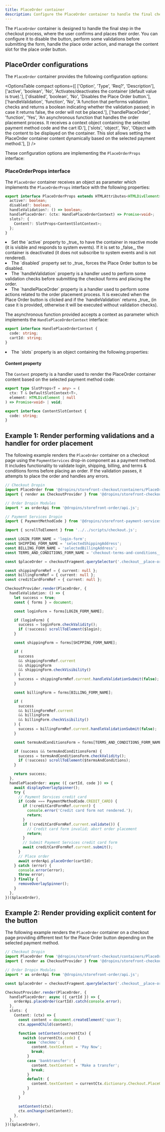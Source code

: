 ```yaml
---
title: PlaceOrder container
description: Configure the PlaceOrder container to handle the final checkout step, including place order action, button disablement, and main slot management.
---
```



The `PlaceOrder` container is designed to handle the final step in the checkout process, where the user confirms and places their order. You can configure it to disable the button, perform some validations before submitting the form, handle the place order action, and manage the content slot for the place order button.

## PlaceOrder configurations

The `PlaceOrder` container provides the following configuration options:

<OptionsTable
  compact
  options={[
    ['Option', 'Type', 'Req?', 'Description'],
    ['active', 'boolean', 'No', 'Activates/deactivates the container (default value is true).'],
    ['disabled', 'boolean', 'No', 'Disables the Place Order button.'],
    ['handleValidation', 'function', 'No', 'A function that performs validation checks and returns a boolean indicating whether the validation passed; in case it returns false, the order will not be placed.'],
    ['handlePlaceOrder', 'function', 'Yes', 'An asynchronous function that handles the order placement process. It receives a context object containing the selected payment method code and the cart ID.'],
    ['slots', 'object', 'No', 'Object with the content to be displayed on the container. This slot allows setting the PlaceOrder container content dynamically based on the selected payment method.'],
  ]}
/>

These configuration options are implementing the `PlaceOrderProps` interface:

### PlaceOrderProps interface

The `PlaceOrder` container receives an object as parameter which implements the `PlaceOrderProps` interface with the following properties:

```ts
export interface PlaceOrderProps extends HTMLAttributes<HTMLDivElement> {
  active?: boolean;
  disabled?: boolean;
  handleValidation?: () => boolean;
  handlePlaceOrder: (ctx: HandlePlaceOrderContext) => Promise<void>;
  slots?: {
    Content?: SlotProps<ContentSlotContext>;
  };
}
```

<li>Set the `active` property to _true_ to have the container in reactive mode (it is visible and responds to system events). If it is set to _false_, the container is deactivated (it does not subscribe to system events and is not rendered).</li>

<li>The `disabled` property set to _true_ forces the Place Order button to be disabled.</li>

<li>The `handleValidation` property is a handler used to perform some validation checks before submitting the checkout forms and placing the order.</li>

<li>The `handlePlaceOrder` property is a handler used to perform some actions related to the order placement process. It is executed when the Place Order button is clicked and if the `handleValidation` returns _true_ (in case it is provided, otherwise it will be executed without validation checks).</li>

The asynchronous function provided accepts a context as parameter which implements the `HandlePlaceOrderContext` interface:

```ts
export interface HandlePlaceOrderContext {
  code: string;
  cartId: string;
}
```

<li>The `slots` property is an object containing the following properties:</li>

#### Content property

The `Content` property is a handler used to render the PlaceOrder container content based on the selected payment method code:

```ts
export type SlotProps<T = any> = (
  ctx: T & DefaultSlotContext<T>,
  element: HTMLDivElement | null
) => Promise<void> | void;

export interface ContentSlotContext {
  code: string;
}
```

## Example 1: Render performing validations and a handler for order placement

The following example renders the `PlaceOrder` container on a checkout page using the `PaymentServices` drop-in component as a payment method. It includes functionality to validate login, shipping, billing, and terms & conditions forms before placing an order. If the validation passes, it attempts to place the order and handles any errors.

```ts
// Checkout Dropin
import PlaceOrder from '@dropins/storefront-checkout/containers/PlaceOrder.js';
import { render as CheckoutProvider } from '@dropins/storefront-checkout/render.js';

// Order Dropin Modules
import * as orderApi from '@dropins/storefront-order/api.js';

// Payment Services Dropin
import { PaymentMethodCode } from '@dropins/storefront-payment-services/api.js';

import { scrollToElement } from '../../scripts/checkout.js';

const LOGIN_FORM_NAME = 'login-form';
const SHIPPING_FORM_NAME = 'selectedShippingAddress';
const BILLING_FORM_NAME = 'selectedBillingAddress';
const TERMS_AND_CONDITIONS_FORM_NAME = 'checkout-terms-and-conditions__form';

const $placeOrder = checkoutFragment.querySelector('.checkout__place-order');

const shippingFormRef = { current: null };
const billingFormRef = { current: null };
const creditCardFormRef = { current: null };

CheckoutProvider.render(PlaceOrder, {
  handleValidation: () => {
    let success = true;
    const { forms } = document;

    const loginForm = forms[LOGIN_FORM_NAME];

    if (loginForm) {
      success = loginForm.checkValidity();
      if (!success) scrollToElement($login);
    }

    const shippingForm = forms[SHIPPING_FORM_NAME];

    if (
      success
      && shippingFormRef.current
      && shippingForm
      && shippingForm.checkVisibility()
    ) {
      success = shippingFormRef.current.handleValidationSubmit(false);
    }

    const billingForm = forms[BILLING_FORM_NAME];

    if (
      success
      && billingFormRef.current
      && billingForm
      && billingForm.checkVisibility()
    ) {
      success = billingFormRef.current.handleValidationSubmit(false);
    }

    const termsAndConditionsForm = forms[TERMS_AND_CONDITIONS_FORM_NAME];

    if (success && termsAndConditionsForm) {
      success = termsAndConditionsForm.checkValidity();
      if (!success) scrollToElement($termsAndConditions);
    }

    return success;
  },
  handlePlaceOrder: async ({ cartId, code }) => {
    await displayOverlaySpinner();
    try {
      // Payment Services credit card
      if (code === PaymentMethodCode.CREDIT_CARD) {
        if (!creditCardFormRef.current) {
          console.error('Credit card form not rendered.');
          return;
        }
        if (!creditCardFormRef.current.validate()) {
          // Credit card form invalid; abort order placement
          return;
        }
        // Submit Payment Services credit card form
        await creditCardFormRef.current.submit();
      }
      // Place order
      await orderApi.placeOrder(cartId);
    } catch (error) {
      console.error(error);
      throw error;
    } finally {
      removeOverlaySpinner();
    }
  },
})($placeOrder),
```

## Example 2: Render providing explicit content for the button

The following example renders the `PlaceOrder` container on a checkout page providing different text for the Place Order button depending on the selected payment method.

```ts
// Checkout Dropin
import PlaceOrder from '@dropins/storefront-checkout/containers/PlaceOrder.js';
import { render as CheckoutProvider } from '@dropins/storefront-checkout/render.js';

// Order Dropin Modules
import * as orderApi from '@dropins/storefront-order/api.js';

const $placeOrder = checkoutFragment.querySelector('.checkout__place-order');

CheckoutProvider.render(PlaceOrder, {
  handlePlaceOrder: async ({ cartId }) => {
    orderApi.placeOrder(cartId).catch(console.error);
  },
  slots: {
    Content: (ctx) => {
      const content = document.createElement('span');
      ctx.appendChild(content);

      function setContent(currentCtx) {
        switch (currentCtx.code) {
          case 'checkmo': {
            content.textContent = 'Pay Now';
            break;
          }
          case 'banktransfer': {
            content.textContent = 'Make a transfer';
            break;
          }
          default: {
            content.textContent = currentCtx.dictionary.Checkout.PlaceOrder.button;
          }
        }
      }

      setContent(ctx);
      ctx.onChange(setContent);
    },
  },
})($placeOrder),
```
